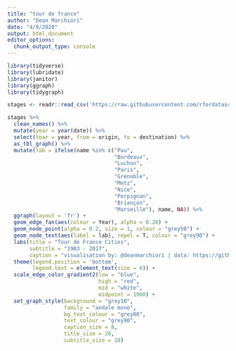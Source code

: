 ```yaml
---
title: "tour de france"
author: "Dean Marchiori"
date: "4/9/2020"
output: html_document
editor_options: 
  chunk_output_type: console
---
```


```r
library(tidyverse)
library(lubridate)
library(janitor)
library(ggraph)
library(tidygraph)
```

```r
stages <- readr::read_csv('https://raw.githubusercontent.com/rfordatascience/tidytuesday/master/data/2020/2020-04-07/tdf_stages.csv')
```


```r
stages %>% 
  clean_names() %>% 
  mutate(year = year(date)) %>% 
  select(Year = year, from = origin, to = destination) %>% 
  as_tbl_graph() %>% 
  mutate(lab = ifelse(name %in% c("Pau",      
                                  "Bordeaux", 
                                  "Luchon",   
                                  "Paris",    
                                  "Grenoble", 
                                  "Metz",     
                                  "Nice",     
                                  "Perpignan",
                                  "Briançon", 
                                  "Marseille"), name, NA)) %>% 
  ggraph(layout = 'fr') + 
  geom_edge_fan(aes(colour = Year), alpha = 0.20) +
  geom_node_point(alpha = 0.2, size = 1, colour = "grey50") +
  geom_node_text(aes(label = lab), repel = T, colour = "grey90") +
  labs(title = "Tour de France Cities",
       subtitle = "1903 - 2017",
       caption = "visualisation by: @deanmarchiori | data: https://github.com/alastairrushworth/tdf") +
  theme(legend.position = 'bottom', 
        legend.text = element_text(size = 6)) +
  scale_edge_color_gradient2(low = "blue",
                             high = "red",
                             mid = "white", 
                             midpoint = 1960) +
  set_graph_style(background = "grey10",
                  family = "andale mono",
                  bg_text_colour = "grey80", 
                  text_colour = "grey90", 
                  caption_size = 8, 
                  title_size = 28, 
                  subtitle_size = 18)
```

